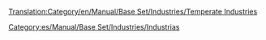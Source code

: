 [[Translation:Category/en/Manual/Base Set/Industries/Temperate Industries]]


[[Category:es/Manual/Base Set/Industries/Industrias]]